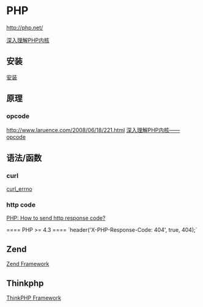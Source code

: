 =PHP=
[[http://php.net/]]

[[http://www.php-internals.com/book/|深入理解PHP内核]]
== 安装 ==
[[install|安装]]

== 原理 ==
=== opcode ===
[[http://www.laruence.com/2008/06/18/221.html]]
[[http://www.php-internals.com/book/?p=chapt02/02-03-02-opcode|深入理解PHP内核——opcode]]

== 语法/函数 ==
=== curl ===
[[http://php.net/manual/en/function.curl-errno.php|curl_errno]]

=== http code ===
[[http://stackoverflow.com/questions/3258634/php-how-to-send-http-response-code|PHP: How to send http response code?]]

==== PHP >= 4.3 ====
`header('X-PHP-Response-Code: 404', true, 404);`


== Zend ==
[[framework/zend/index|Zend Framework]]

== Thinkphp ==
[[framework/thinkphp/index|ThinkPHP Framework]]

